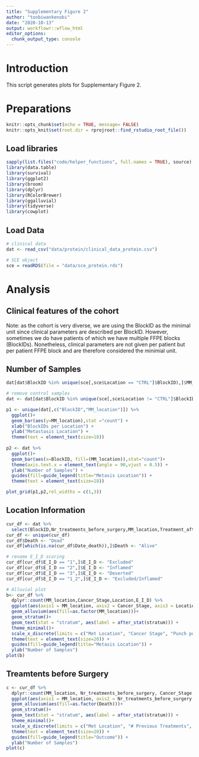 ```yaml
---
title: "Supplementary Figure 2"
author: "toobiwankenobi"
date: "2020-10-13"
output: workflowr::wflow_html
editor_options:
  chunk_output_type: console
---
```


# Introduction
This script generates plots for Supplementary Figure 2.

# Preparations

```r
knitr::opts_chunk$set(echo = TRUE, message= FALSE)
knitr::opts_knit$set(root.dir = rprojroot::find_rstudio_root_file())
```

## Load libraries

```r
sapply(list.files("code/helper_functions", full.names = TRUE), source)
library(data.table)
library(survival)
library(ggplot2)
library(broom)
library(dplyr)
library(RColorBrewer)
library(ggalluvial)
library(tidyverse)
library(cowplot)
```

## Load Data

```r
# clinical data
dat <- read_csv("data/protein/clinical_data_protein.csv")

# SCE object
sce = readRDS(file = "data/sce_protein.rds")
```

# Analysis

## Clinical features of the cohort 

Note: as the cohort is very diverse, we are using the BlockID as the minimal unit since clinical parameters are described per BlockID. However, sometimes we do have patients of which we have multiple FFPE blocks (BlockIDs). Nonetheless, clinical parameters are not given per patient but per patient FFPE block and are therefore considered the minimial unit.

## Number of Samples

```r
dat[dat$BlockID %in% unique(sce[,sce$Location == "CTRL"]$BlockID),]$MM_location <- "Control"

# remove control samples
dat <- dat[dat$BlockID %in% unique(sce[,sce$Location != "CTRL"]$BlockID),]

p1 <- unique(dat[,c("BlockID","MM_location")]) %>%
  ggplot()+
  geom_bar(aes(y=MM_location),stat ="count") +
  xlab("BlockIDs per Location") +
  ylab("Metastasis Location") +
  theme(text = element_text(size=18))
  
p2 <- dat %>%
  ggplot()+
  geom_bar(aes(x=BlockID, fill=(MM_location)),stat="count")+
  theme(axis.text.x = element_text(angle = 90,vjust = 0.5)) + 
  ylab("Number of Samples") +
  guides(fill=guide_legend(title="Metasis Location")) +
  theme(text = element_text(size=18))

plot_grid(p1,p2,rel_widths = c(1,3))  
```

## Location Information

```r
cur_df <- dat %>%
  select(BlockID,Nr_treatments_before_surgery,MM_location,Treatment_after_surgery, Status_at_3m, Date_death,Location,Cancer_Stage, E_I_D)
cur_df <- unique(cur_df)
cur_df$Death <- "Dead"
cur_df[which(is.na(cur_df$Date_death)),]$Death <- "Alive"

# rename E_I_D scoring
cur_df[cur_df$E_I_D == "1",]$E_I_D <- "Excluded"
cur_df[cur_df$E_I_D == "2",]$E_I_D <- "Inflamed"
cur_df[cur_df$E_I_D == "3",]$E_I_D <- "Deserted"
cur_df[cur_df$E_I_D == "1_2",]$E_I_D <- "Excluded/Inflamed"

# Alluvial plot
b<- cur_df %>%
  dplyr::count(MM_location,Cancer_Stage,Location,E_I_D) %>%
  ggplot(aes(axis1 = MM_location, axis2 = Cancer_Stage, axis3 = Location,axis4 = E_I_D,y=n))+
  geom_alluvium(aes(fill=as.factor(MM_location)))+
  geom_stratum()+
  geom_text(stat = "stratum", aes(label = after_stat(stratum))) +
  theme_minimal()+
  scale_x_discrete(limits = c("Met Location", "Cancer Stage", "Punch position", "Global Infiltration"), expand = c(.2, .05)) +
  theme(text = element_text(size=20)) +
  guides(fill=guide_legend(title="Metasis Location")) +
  ylab("Number of Samples")
plot(b)
```

## Treamtents before Surgery

```r
c <- cur_df %>%
  dplyr::count(MM_location, Nr_treatments_before_surgery, Cancer_Stage,Death) %>%
  ggplot(aes(axis1 = MM_location, axis2 = Nr_treatments_before_surgery, axis3 = Cancer_Stage,axis4 = Death,y=n))+
  geom_alluvium(aes(fill=as.factor(Death)))+
  geom_stratum()+
  geom_text(stat = "stratum", aes(label = after_stat(stratum))) +
  theme_minimal()+
  scale_x_discrete(limits = c("Met Location", "# Previous Treatments", "Cancer Stage", "Outcome"), expand = c(.2, .05)) +
  theme(text = element_text(size=20)) +
  guides(fill=guide_legend(title="Outcome")) +
  ylab("Number of Samples")
plot(c)
```

